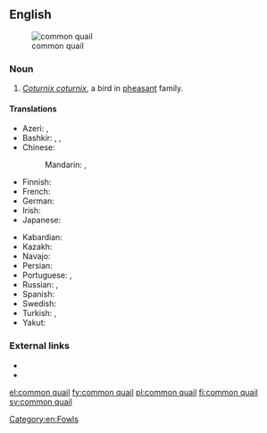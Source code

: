==English==
[[File:Weibliche Wachtel (Coturnix coturnix).jpg|thumb|common quail]]
===Noun===
{{en-noun|head=[[common]] [[quail]]}}

# ''[[Coturnix coturnix]]'', a bird in [[pheasant]] family.

====Translations====
{{trans-top|bird in the pheasant family}}
* Azeri: {{t|az|adi bildirçin}}, {{t+|az|bildirçin}}
* Bashkir: {{t|ba|бүҙәнә|tr=büðänä|sc=Cyrl}}, {{t|ba|бүтбелдек|tr=bütbeldek|sc=Cyrl}}, {{t|ba|бытбылдыҡ|tr=bıtbıldıq|sc=Cyrl}}
* Chinese:
*: Mandarin: {{t+|cmn|鵪鶉|sc=Hani}}, {{t+|cmn|鹌鹑|tr=ānchún|sc=Hani}}
* Finnish: {{t+|fi|viiriäinen}}
* French: {{t+|fr|caille|f}}
* German: {{t+|de|Wachtel|f}}
* Irish: {{t|ga|gearg|f}}
* Japanese: {{t|ja|ウズラ|tr=uzura|sc=Jpan}}
{{trans-mid}}
* Kabardian: {{t|kbd|ныбгъуэ}}
* Kazakh: {{t|kk|бөдене|tr=bödene|sc=Cyrl}}
* Navajo: {{t|nv|díłdánii yił aheełtʼéhii}}
* Persian: {{t+|fa|بلدرچین|tr=belderčin|sc=fa-Arab}}
* Portuguese: {{t|pt|codorna-comum|f}}, {{t|pt|codorniz comum|f}}
* Russian: {{t+|ru|пе́репел|m|sc=Cyrl}}, {{t+|ru|перепёлка|f|sc=Cyrl}}
* Spanish: {{t|es|codorniz común|f}}
* Swedish: {{t+|sv|vaktel|c}}
* Turkish: {{t+|tr|bayağı bıldırcın}}, {{t+|tr|bıldırcın}}
* Yakut: {{t|sah|хонуу бочугураһа|tr=xonuu bočuguraha|sc=Cyrl}}
{{trans-bottom}}

===External links===
* {{pedia}}
* {{specieslite|Coturnix coturnix}}

[[Category:en:Fowls]]

[[el:common quail]]
[[fy:common quail]]
[[pl:common quail]]
[[fi:common quail]]
[[sv:common quail]]